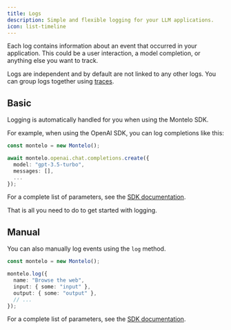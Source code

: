 ```yaml
---
title: Logs
description: Simple and flexible logging for your LLM applications.
icon: list-timeline
---
```


Each log contains information about an event that occurred in your application. This could be a user interaction, a model completion, or anything else you want to track.

Logs are independent and by default are not linked to any other logs. You can group logs together using [traces](/traces/traces).

## Basic

Logging is automatically handled for you when using the Montelo SDK.

For example, when using the OpenAI SDK, you can log completions like this:

```typescript
const montelo = new Montelo();

await montelo.openai.chat.completions.create({
  model: "gpt-3.5-turbo",
  messages: [],
  ...
});
```

For a complete list of parameters, see the [SDK documentation](/sdk/montelo-class).

That is all you need to do to get started with logging.

## Manual

You can also manually log events using the `log` method.

```typescript
const montelo = new Montelo();

montelo.log({
  name: "Browse the web",
  input: { some: "input" },
  output: { some: "output" },
  // ...
});
```

For a complete list of parameters, see the [SDK documentation](/sdk/montelo-class).
